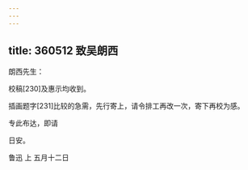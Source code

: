 ```yaml
---
---
---
```

title: 360512 致吴朗西
---




朗西先生：

校稿[230]及惠示均收到。

插画题字[231]比较的急需，先行寄上，请令排工再改一次，寄下再校为感。

专此布达，即请

日安。

鲁迅 上 五月十二日